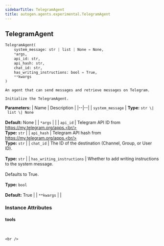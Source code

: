 ```yaml
---
sidebarTitle: TelegramAgent
title: autogen.agents.experimental.TelegramAgent
---
```

<h2 id="autogen.agents.experimental.TelegramAgent" class="doc doc-heading">
    <code class="doc-symbol doc-symbol-heading doc-symbol-class"></code>
    <span class="doc doc-object-name doc-class-name">TelegramAgent</span>
</h2>

```python
TelegramAgent(
    system_message: str | list | None = None,
    *args,
    api_id: str,
    api_hash: str,
    chat_id: str,
    has_writing_instructions: bool = True,
    **kwargs
)
```

    An agent that can send messages and retrieve messages on Telegram.
    
    Initialize the TelegramAgent.

<b>Parameters:</b>
| Name | Description |
|--|--|
| `system_message` | **Type:** `str \| list \| None`<br/><br/>**Default:** None |
| `*args` |  |
| `api_id` | Telegram API ID from https://my.telegram.org/apps.<br/><br/>**Type:** `str` |
| `api_hash` | Telegram API hash from https://my.telegram.org/apps.<br/><br/>**Type:** `str` |
| `chat_id` | The ID of the destination (Channel, Group, or User ID).<br/><br/>**Type:** `str` |
| `has_writing_instructions` | Whether to add writing instructions to the system message.<br/><br/>Defaults to True.<br/><br/>**Type:** `bool`<br/><br/>**Default:** True |
| `**kwargs` |  |

### Instance Attributes

<code class="doc-symbol doc-symbol-heading doc-symbol-attribute"></code>
#### tools
<br />

    <br />